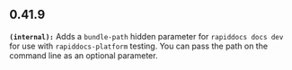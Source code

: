 ## 0.41.9
**`(internal):`** Adds a `bundle-path` hidden parameter for `rapiddocs docs dev` for use with `rapiddocs-platform` testing. You can pass the
path on the command line as an optional parameter.


